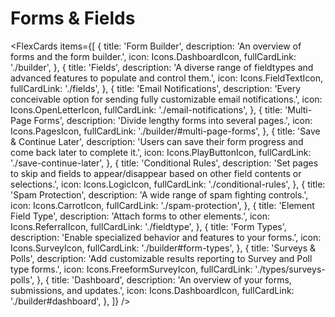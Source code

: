 

# Forms & Fields

<FlexCards
  items={[
    {
      title: 'Form Builder',
      description: 'An overview of forms and the form builder.',
      icon: Icons.DashboardIcon,
      fullCardLink: './builder',
    },
    {
      title: 'Fields',
      description:
        'A diverse range of fieldtypes and advanced features to populate and control them.',
      icon: Icons.FieldTextIcon,
      fullCardLink: './fields',
    },
    {
      title: 'Email Notifications',
      description:
        'Every conceivable option for sending fully customizable email notifications.',
      icon: Icons.OpenLetterIcon,
      fullCardLink: './email-notifications',
    },
    {
      title: 'Multi-Page Forms',
      description: 'Divide lengthy forms into several pages.',
      icon: Icons.PagesIcon,
      fullCardLink: './builder/#multi-page-forms',
    },
    {
      title: 'Save & Continue Later',
      description:
        'Users can save their form progress and come back later to complete it.',
      icon: Icons.PlayButtonIcon,
      fullCardLink: './save-continue-later',
    },
    {
      title: 'Conditional Rules',
      description:
        'Set pages to skip and fields to appear/disappear based on other field contents or selections.',
      icon: Icons.LogicIcon,
      fullCardLink: './conditional-rules',
    },
    {
      title: 'Spam Protection',
      description: 'A wide range of spam fighting controls.',
      icon: Icons.CarrotIcon,
      fullCardLink: './spam-protection',
    },
    {
      title: 'Element Field Type',
      description: 'Attach forms to other elements.',
      icon: Icons.ReferralIcon,
      fullCardLink: './fieldtype',
    },
    {
      title: 'Form Types',
      description: 'Enable specialized behavior and features to your forms.',
      icon: Icons.SurveyIcon,
      fullCardLink: './builder#form-types',
    },
    {
      title: 'Surveys & Polls',
      description:
        'Add customizable results reporting to Survey and Poll type forms.',
      icon: Icons.FreeformSurveyIcon,
      fullCardLink: './types/surveys-polls',
    },
    {
      title: 'Dashboard',
      description: 'An overview of your forms, submissions, and updates.',
      icon: Icons.DashboardIcon,
      fullCardLink: './builder#dashboard',
    },
  ]}
/>
